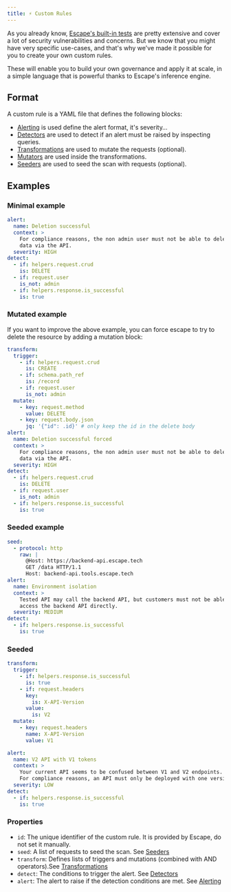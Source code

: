 ```yaml
---
title: ⚡ Custom Rules
---
```


As you already know, [Escape's built-in tests](https://docs.escape.tech/api-testing/vulnerabilities/) are
pretty extensive and cover a lot of security vulnerabilities and concerns.
But we know that you might have very specific use-cases, and that's why
we've made it possible for you to create your own custom rules.

These will enable you to build your own governance and apply it at scale,
in a simple language that is powerful thanks to Escape's inference engine.

## Format

A custom rule is a YAML file that defines the following blocks:

- [Alerting](./Alerting) is used define the alert format, it's severity…
- [Detectors](./Detectors) are used to detect if an alert must be raised by inspecting queries.
- [Transformations](./Transformations) are used to mutate the requests (optional).
- [Mutators](./Mutators) are used inside the transformations.
- [Seeders](./Seeders) are used to seed the scan with requests (optional).

## Examples

### Minimal example

```yaml
alert:
  name: Deletion successful
  context: >
    For compliance reasons, the non admin user must not be able to delete some
    data via the API.
  severity: HIGH
detect:
  - if: helpers.request.crud
    is: DELETE
  - if: request.user
    is_not: admin
  - if: helpers.response.is_successful
    is: true
```

### Mutated example

If you want to improve the above example, you can force escape to try to
delete the resource by adding a mutation block:

```yaml
transform:
  trigger:
    - if: helpers.request.crud
      is: CREATE
    - if: schema.path_ref
      is: /record
    - if: request.user
      is_not: admin
  mutate:
    - key: request.method
      value: DELETE
    - key: request.body.json
      jq: '{"id": .id}' # only keep the id in the delete body
alert:
  name: Deletion successful forced
  context: >
    For compliance reasons, the non admin user must not be able to delete some
    data via the API.
  severity: HIGH
detect:
  - if: helpers.request.crud
    is: DELETE
  - if: request.user
    is_not: admin
  - if: helpers.response.is_successful
    is: true
```

### Seeded example

```yaml
seed:
  - protocol: http
    raw: |
      @Host: https://backend-api.escape.tech
      GET /data HTTP/1.1
      Host: backend-api.tools.escape.tech
alert:
  name: Environment isolation
  context: >
    Tested API may call the backend API, but customers must not be able to
    access the backend API directly.
  severity: MEDIUM
detect:
  - if: helpers.response.is_successful
    is: true
```

### Seeded

```yaml
transform:
  trigger:
    - if: helpers.response.is_successful
      is: true
    - if: request.headers
      key:
        is: X-API-Version
      value:
        is: V2
  mutate:
    - key: request.headers
      name: X-API-Version
      value: V1

alert:
  name: V2 API with V1 tokens
  context: >
    Your current API seems to be confused between V1 and V2 endpoints.
    For compliance reasons, an API must only be deployed with one version.
  severity: LOW
detect:
  - if: helpers.response.is_successful
    is: true
```

### Properties

- `id`: The unique identifier of the custom rule. It is provided by Escape, do not set it manually.
- `seed`: A list of requests to seed the scan. See [Seeders](./Seeders)
- `transform`: Defines lists of triggers and mutations (combined with AND operators).See [Transformations](./Transformations)
- `detect`: The conditions to trigger the alert. See [Detectors](./Detectors)
- `alert`: The alert to raise if the detection conditions are met. See [Alerting](./Alerting)

